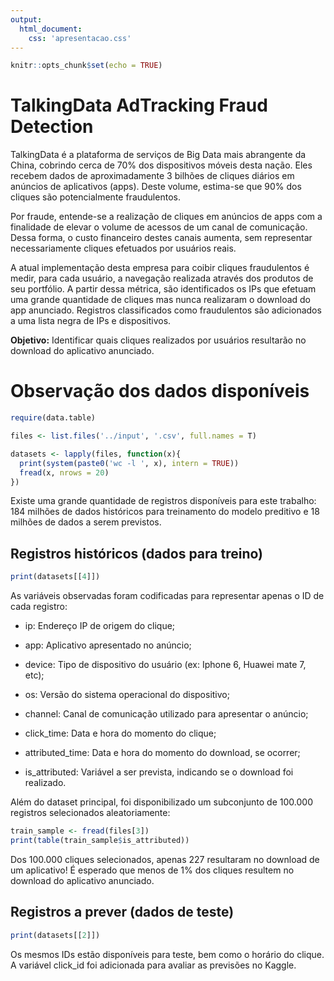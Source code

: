 ```yaml
---
output: 
  html_document:
    css: 'apresentacao.css'
---
```


```r
knitr::opts_chunk$set(echo = TRUE)
```

# TalkingData AdTracking Fraud Detection

TalkingData é a plataforma de serviços de Big Data mais abrangente da China, cobrindo cerca de 70% dos dispositivos móveis desta nação. Eles recebem dados de aproximadamente 3 bilhões de cliques diários em anúncios de aplicativos (apps). Deste volume, estima-se que 90% dos cliques são potencialmente fraudulentos.

Por fraude, entende-se a realização de cliques em anúncios de apps com a finalidade de elevar o volume de acessos de um canal de comunicação. Dessa forma, o custo financeiro destes canais aumenta, sem representar necessariamente cliques efetuados por usuários reais.

A atual implementação desta empresa para coibir cliques fraudulentos é medir, para cada usuário, a navegação realizada através dos produtos de seu portfólio. A partir dessa métrica, são identificados os IPs que efetuam uma grande quantidade de cliques mas nunca realizaram o download do app anunciado. Registros classificados como fraudulentos são adicionados a uma lista negra de IPs e dispositivos.

**Objetivo:** Identificar quais cliques realizados por usuários resultarão no download do aplicativo anunciado.

# Observação dos dados disponíveis

```r
require(data.table)

files <- list.files('../input', '.csv', full.names = T)

datasets <- lapply(files, function(x){
  print(system(paste0('wc -l ', x), intern = TRUE))
  fread(x, nrows = 20)
})
```

Existe uma grande quantidade de registros disponíveis para este trabalho: 184 milhões de dados históricos para treinamento do modelo preditivo e 18 milhões de dados a serem previstos.

## Registros históricos (dados para treino)

```r
print(datasets[[4]])
```

As variáveis observadas foram codificadas para representar apenas o ID de cada registro: 

* ip: Endereço IP de origem do clique;

* app: Aplicativo apresentado no anúncio;

* device: Tipo de dispositivo do usuário (ex: Iphone 6, Huawei mate 7, etc);

* os: Versão do sistema operacional do dispositivo;

* channel: Canal de comunicação utilizado para apresentar o anúncio;

* click_time: Data e hora do momento do clique;

* attributed_time: Data e hora do momento do download, se ocorrer;

* is_attributed: Variável a ser prevista, indicando se o download foi realizado.


Além do dataset principal, foi disponibilizado um subconjunto de 100.000 registros selecionados aleatoriamente:

```r
train_sample <- fread(files[3])
print(table(train_sample$is_attributed))
```

Dos 100.000 cliques selecionados, apenas 227 resultaram no download de um aplicativo! É esperado que menos de 1% dos cliques resultem no download do aplicativo anunciado.

## Registros a prever (dados de teste)

```r
print(datasets[[2]])
```

Os mesmos IDs estão disponíveis para teste, bem como o horário do clique. A variável click_id foi adicionada para avaliar as previsões no Kaggle.